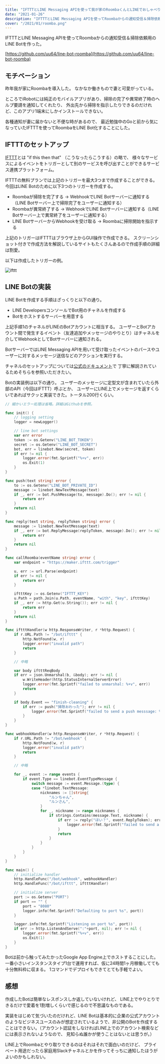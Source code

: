```yaml
---
title: "IFTTTとLINE Messaging APIを使って我が家のRoombaくんとLINEでおしゃべりする"
date: "2021-01-26"
description: "IFTTTとLINE Messaging APIを使ってRoombaからの通知受信＆掃除依頼用のLINE Botを作った話。"
cover: "/2021/01/roomba.png"
---
```


IFTTTとLINE Messaging APIを使ってRoombaからの通知受信＆掃除依頼用のLINE Botを作った。

[https://github.com/uu64/line-bot-roomba](https://github.com/uu64/line-bot-roomba)


## モチベーション

昨年我が家にRoombaを導入した。
なかなか働きもので妻と可愛がっている。

ところでiRobotには純正のモバイルアプリがあり、掃除の完了や異常終了時のヘルプ要請を通知してくれたり、
外出先から掃除を指示したりできるのだけれど、このアプリ1端末にしかインストールできない。

各種通知が妻に届かないと不便な時があるので、
最近勉強中のGoと前から気になっていたIFTTTを使ってRoombaをLINE Bot化することにした。


## IFTTTのセットアップ

[IFTTT](https://ifttt.com)とは "if this then that" （こうなったらこうする）の略で、
様々なサービスによるイベントをトリガーとして別のサービスを呼び出すことができるサービス連携プラットフォーム。

IFTTTの無料プランでは上記のトリガーを最大3つまで作成することができる。
今回はLINE Botのために以下3つのトリガーを作成する。

- Roombaが掃除を完了する → WebhookでLINE Botサーバーに通知する（LINE Botサーバー上で掃除完了をユーザーに通知する）
- Roombaが異常終了する → WebhookでLINE Botサーバーに通知する（LINE Botサーバー上で異常終了をユーザーに通知する）
- LINE BotサーバーからWebhookを受け取る → Roombaに掃除開始を指示する

上記のトリガーはIFTTTはブラウザ上からGUI操作で作成できる。
スクリーンショット付きで作成方法を解説しているサイトもたくさんあるので作成手順の詳細は割愛。

以下は作成したトリガーの例。

![ifttt](/2021/01/ifttt.png)


## LINE Botの実装

LINE Botを作成する手順はざっくりと以下の通り。

- LINE DevelopersコンソールでBot用のチャネルを作成する
- Botをホストするサーバーを用意する

上記手順1のチャネルがLINEのBotアカウントに相当する。
ユーザーとBotアカウント間で発生するイベント（友達追加やメッセージのやりとり）はチャネルを介してWebhookとしてBotサーバーに通知される。

BotサーバーではLINE Messaging APIを用いて受け取ったイベントのパースやユーザーに対するメッセージ送信などのアクションを実行する。


チャネルのセットアップについては[公式のドキュメント](https://developers.line.biz/ja/docs/messaging-api/getting-started/)で
丁寧に解説されているためそちらを参照いただきたい。

Botの実装例は以下の通り。
ユーザーのメッセージに定型文が含まれていたら外部のAPI（今回はIFTTT）呼ぶとか、
ユーザーにLINE上でメッセージを返すくらいであればサクッと実装できた。トータル200行くらい。

```go
// 細かいエラー処理は省略。詳細はGithubを参照。

func init() {
	// logging setting
	logger = newLogger()

	// line bot settings
	var err error
	token := os.Getenv("LINE_BOT_TOKEN")
	secret := os.Getenv("LINE_BOT_SECRET")
	bot, err = linebot.New(secret, token)
	if err != nil {
		logger.error(fmt.Sprintf("%+v", err))
		os.Exit(1)
	}
}

func push(text string) error {
	to := os.Getenv("LINE_BOT_PRIVATE_ID")
	message := linebot.NewTextMessage(text)
	if _, err := bot.PushMessage(to, message).Do(); err != nil {
		return err
	}
	return nil
}

func reply(text string, replyToken string) error {
	message := linebot.NewTextMessage(text)
	if _, err := bot.ReplyMessage(replyToken, message).Do(); err != nil {
		return err
	}
	return nil
}

func callRoomba(eventName string) error {
	var endpoint = "https://maker.ifttt.com/trigger"

	u, err := url.Parse(endpoint)
	if err != nil {
		return err
	}

	iftttKey := os.Getenv("IFTTT_KEY")
	u.Path = path.Join(u.Path, eventName, "with", "key", iftttKey)
	if _, err := http.Get(u.String()); err != nil {
		return err
	}
	return nil
}

func iftttHandler(w http.ResponseWriter, r *http.Request) {
	if r.URL.Path != "/bot/ifttt" {
		http.NotFound(w, r)
		logger.error("invalid path")
		return
	}

	// 中略

	var body iftttReqBody
	if err = json.Unmarshal(b, &body); err != nil {
		w.WriteHeader(http.StatusInternalServerError)
		logger.error(fmt.Sprintf("failed to unmarshal: %+v", err))
		return
	}

	if body.Event == "finish-cleaning" {
		if err := push("掃除おわった"); err != nil {
			logger.error(fmt.Sprintf("failed to send a push messsage: %+v", err))
		}
	}
}

func webhookHandler(w http.ResponseWriter, r *http.Request) {
	if r.URL.Path != "/bot/webhook" {
		http.NotFound(w, r)
		logger.error("invalid path")
		return
	}

	// 中略

	for _, event := range events {
		if event.Type == linebot.EventTypeMessage {
			switch message := event.Message.(type) {
			case *linebot.TextMessage:
				nicknames := []string{
					"ルンちゃん",
					"ルンさん",
				}
				for _, nickname := range nicknames {
					if strings.Contains(message.Text, nickname) {
						if err := reply("ほい？", event.ReplyToken); err != nil {
							logger.error(fmt.Sprintf("failed to send a reply messsage: %+v", err))
						}
						return
					}
				}
			}
		}
	}
}

func main() {
	// initialize handler
	http.HandleFunc("/bot/webhook", webhookHandler)
	http.HandleFunc("/bot/ifttt", iftttHandler)

	// initialize server
	port := os.Getenv("PORT")
	if port == "" {
		port = "8080"
		logger.info(fmt.Sprintf("Defaulting to port %s", port))
	}

	logger.info(fmt.Sprintf("Listening on port %s", port))
	if err := http.ListenAndServe(":"+port, nil); err != nil {
		logger.error(fmt.Sprintf("%+v", err))
		os.Exit(1)
	}
}
```

Botは前から触ってみたかったGoogle App Engine上でホストすることにした。
一番小さいインスタンスタイプ1台で運用すれば、仮に24時間1ヶ月稼働してても十分無料枠に収まる。
1コマンドでデプロイもできてとても手軽でよい。

## 感想

作成したBotは簡単なレスポンスしか返していないけれど、
LINE上でやりとりできるだけで愛着を1割増しくらいで感じるので不思議なものである。

実装をはじめて気づいたのだけれど、LINE Botは基本的に企業の公式アカウントのようなビジネスユースのみが想定されているようで、非公開のBotを作成することはできない。（アカウント認証をしなければLINE上でのアカウント検索などには表示されないようなので、
見知らぬ誰かが使うことはないとは思うが。）

LINE上でRoombaとやり取りできるのはそれはそれで面白いのだけど、
プライベート用途だったら家庭用Slackチャネルとかを作ってそっちに通知したほうがよいのかもしれない。

